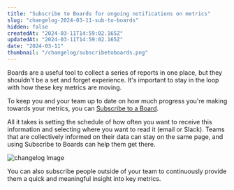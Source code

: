 ```yaml
---
title: "Subscribe to Boards for ongoing notifications on metrics"
slug: "changelog-2024-03-11-sub-to-boards"
hidden: false
createdAt: "2024-03-11T14:59:02.165Z"
updatedAt: "2024-03-11T14:59:02.165Z"
date: "2024-03-11"
thumbnail: "/changelog/subscribetoboards.png"
---
```

Boards are a useful tool to collect a series of reports in one place, but they shouldn't be a set and forget experience. It's important to stay in the loop with how these key metrics are moving.

To keep you and your team up to date on how much progress you're making towards your metrics, you can [Subscribe to a Board](/docs/boards#board-subscriptions).

All it takes is setting the schedule of how often you want to receive this information and selecting where you want to read it (email or Slack).
Teams that are collectively informed on their data can stay on the same page, and using Subscribe to Boards can help them get there.

![changelog Image](/changelog/subscribetoboards.png)

You can also subscribe people outside of your team to continuously provide them a quick and meaningful insight into key metrics.
